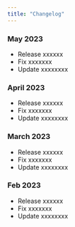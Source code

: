 ```yaml
---
title: "Changelog"
---
```



### May 2023
 - Release xxxxxx
 - Fix xxxxxxx
 - Update xxxxxxxx

### April 2023
 - Release xxxxxx
 - Fix xxxxxxx
 - Update xxxxxxxx

### March 2023
 - Release xxxxxx
 - Fix xxxxxxx
 - Update xxxxxxxx

### Feb 2023
 - Release xxxxxx
 - Fix xxxxxxx
 - Update xxxxxxxx



